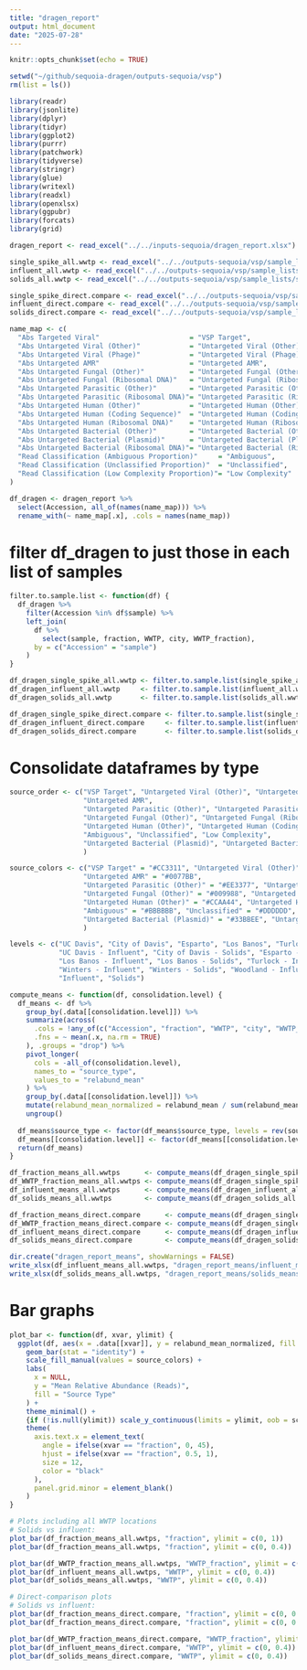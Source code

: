 ```yaml
---
title: "dragen_report"
output: html_document
date: "2025-07-28"
---
```


```r
knitr::opts_chunk$set(echo = TRUE)

setwd("~/github/sequoia-dragen/outputs-sequoia/vsp")
rm(list = ls())

library(readr)
library(jsonlite)
library(dplyr)
library(tidyr)
library(ggplot2)
library(purrr)
library(patchwork)
library(tidyverse)
library(stringr)
library(glue)
library(writexl)
library(readxl)
library(openxlsx)
library(ggpubr)
library(forcats)
library(grid)

dragen_report <- read_excel("../../inputs-sequoia/dragen_report.xlsx")

single_spike_all.wwtp <- read_excel("../../outputs-sequoia/vsp/sample_lists/single_spike_all.wwtp.xlsx")
influent_all.wwtp <- read_excel("../../outputs-sequoia/vsp/sample_lists/influent_all.wwtp.xlsx")
solids_all.wwtp <- read_excel("../../outputs-sequoia/vsp/sample_lists/solids_all.wwtp.xlsx")

single_spike_direct.compare <- read_excel("../../outputs-sequoia/vsp/sample_lists/single_spike_direct.compare.xlsx")
influent_direct.compare <- read_excel("../../outputs-sequoia/vsp/sample_lists/influent_direct.compare.xlsx")
solids_direct.compare <- read_excel("../../outputs-sequoia/vsp/sample_lists/solids_direct.compare.xlsx")

```

```r

name_map <- c(
  "Abs Targeted Viral"                      = "VSP Target",
  "Abs Untargeted Viral (Other)"            = "Untargeted Viral (Other)",
  "Abs Untargeted Viral (Phage)"            = "Untargeted Viral (Phage)",
  "Abs Untargeted AMR"                      = "Untargeted AMR",
  "Abs Untargeted Fungal (Other)"           = "Untargeted Fungal (Other)",
  "Abs Untargeted Fungal (Ribosomal DNA)"   = "Untargeted Fungal (Ribosomal DNA)",
  "Abs Untargeted Parasitic (Other)"        = "Untargeted Parasitic (Other)",
  "Abs Untargeted Parasitic (Ribosomal DNA)"= "Untargeted Parasitic (Ribosomal DNA)",
  "Abs Untargeted Human (Other)"            = "Untargeted Human (Other)",
  "Abs Untargeted Human (Coding Sequence)"  = "Untargeted Human (Coding Sequence)",
  "Abs Untargeted Human (Ribosomal DNA)"    = "Untargeted Human (Ribosomal DNA)",
  "Abs Untargeted Bacterial (Other)"        = "Untargeted Bacterial (Other)",
  "Abs Untargeted Bacterial (Plasmid)"      = "Untargeted Bacterial (Plasmid)",
  "Abs Untargeted Bacterial (Ribosomal DNA)"= "Untargeted Bacterial (Ribosomal DNA)",
  "Read Classification (Ambiguous Proportion)"     = "Ambiguous",
  "Read Classification (Unclassified Proportion)"  = "Unclassified",
  "Read Classification (Low Complexity Proportion)"= "Low Complexity"
)

df_dragen <- dragen_report %>%
  select(Accession, all_of(names(name_map))) %>%
  rename_with(~ name_map[.x], .cols = names(name_map))

```

# filter df_dragen to just those in each list of samples
```r
filter.to.sample.list <- function(df) {
  df_dragen %>%
    filter(Accession %in% df$sample) %>%
    left_join(
      df %>%
        select(sample, fraction, WWTP, city, WWTP_fraction),
      by = c("Accession" = "sample")
    )
}

df_dragen_single_spike_all.wwtp <- filter.to.sample.list(single_spike_all.wwtp)
df_dragen_influent_all.wwtp     <- filter.to.sample.list(influent_all.wwtp)
df_dragen_solids_all.wwtp       <- filter.to.sample.list(solids_all.wwtp)

df_dragen_single_spike_direct.compare <- filter.to.sample.list(single_spike_direct.compare)
df_dragen_influent_direct.compare     <- filter.to.sample.list(influent_direct.compare)
df_dragen_solids_direct.compare       <- filter.to.sample.list(solids_direct.compare)

```

# Consolidate dataframes by type
```r
source_order <- c("VSP Target", "Untargeted Viral (Other)", "Untargeted Viral (Phage)", 
                  "Untargeted AMR",
                  "Untargeted Parasitic (Other)", "Untargeted Parasitic (Ribosomal DNA)",
                  "Untargeted Fungal (Other)", "Untargeted Fungal (Ribosomal DNA)", 
                  "Untargeted Human (Other)", "Untargeted Human (Coding Sequence)", "Untargeted Human (Ribosomal DNA)",
                  "Ambiguous", "Unclassified", "Low Complexity",
                  "Untargeted Bacterial (Plasmid)", "Untargeted Bacterial (Ribosomal DNA)", "Untargeted Bacterial (Other)"
                  )

source_colors <- c("VSP Target" = "#CC3311", "Untargeted Viral (Other)" = "#EE7733", "Untargeted Viral (Phage)" = "#F49B66", 
                  "Untargeted AMR" = "#0077BB",
                  "Untargeted Parasitic (Other)" = "#EE3377", "Untargeted Parasitic (Ribosomal DNA)" = "#F599B8",
                  "Untargeted Fungal (Other)" = "#009988", "Untargeted Fungal (Ribosomal DNA)" = "#66CFC0", 
                  "Untargeted Human (Other)" = "#CCAA44", "Untargeted Human (Coding Sequence)" = "#EECC66", "Untargeted Human (Ribosomal DNA)" = "#FAF1CC",
                  "Ambiguous" = "#BBBBBB", "Unclassified" = "#DDDDDD", "Low Complexity" = "#EEEEEE",
                  "Untargeted Bacterial (Plasmid)" = "#33BBEE", "Untargeted Bacterial (Ribosomal DNA)" = "#99DEF7", "Untargeted Bacterial (Other)" = "#BFEAFB"
                  )

levels <- c("UC Davis", "City of Davis", "Esparto", "Los Banos", "Turlock", "Winters", "Woodland", "Merced", "Modesto",
            "UC Davis - Influent", "City of Davis - Solids", "Esparto - Influent", "Esparto - Solids",
            "Los Banos - Influent", "Los Banos - Solids", "Turlock - Influent", "Turlock - Solids", 
            "Winters - Influent", "Winters - Solids", "Woodland - Influent", "Woodland - Solids", "Merced - Solids", "Modesto - Solids",
            "Influent", "Solids")

compute_means <- function(df, consolidation.level) {
  df_means <- df %>%
    group_by(.data[[consolidation.level]]) %>%
    summarize(across(
      .cols = !any_of(c("Accession", "fraction", "WWTP", "city", "WWTP_fraction", "sum")),
      .fns = ~ mean(.x, na.rm = TRUE)
    ), .groups = "drop") %>%
    pivot_longer(
      cols = -all_of(consolidation.level),
      names_to = "source_type",
      values_to = "relabund_mean"
    ) %>%
    group_by(.data[[consolidation.level]]) %>%
    mutate(relabund_mean_normalized = relabund_mean / sum(relabund_mean, na.rm = TRUE)) %>%
    ungroup()
  
  df_means$source_type <- factor(df_means$source_type, levels = rev(source_order))
  df_means[[consolidation.level]] <- factor(df_means[[consolidation.level]], levels = levels)
  return(df_means)
}

df_fraction_means_all.wwtps      <- compute_means(df_dragen_single_spike_all.wwtp, "fraction")
df_WWTP_fraction_means_all.wwtps <- compute_means(df_dragen_single_spike_all.wwtp, "WWTP_fraction")
df_influent_means_all.wwtps      <- compute_means(df_dragen_influent_all.wwtp, "WWTP")
df_solids_means_all.wwtps        <- compute_means(df_dragen_solids_all.wwtp, "WWTP")

df_fraction_means_direct.compare      <- compute_means(df_dragen_single_spike_direct.compare, "fraction")
df_WWTP_fraction_means_direct.compare <- compute_means(df_dragen_single_spike_direct.compare, "WWTP_fraction")
df_influent_means_direct.compare      <- compute_means(df_dragen_influent_direct.compare, "WWTP")
df_solids_means_direct.compare        <- compute_means(df_dragen_solids_direct.compare, "WWTP")

dir.create("dragen_report_means", showWarnings = FALSE)
write_xlsx(df_influent_means_all.wwtps, "dragen_report_means/influent_means.xlsx")
write_xlsx(df_solids_means_all.wwtps, "dragen_report_means/solids_means.xlsx")

```

# Bar graphs
```r
plot_bar <- function(df, xvar, ylimit) {
  ggplot(df, aes(x = .data[[xvar]], y = relabund_mean_normalized, fill = source_type)) +
    geom_bar(stat = "identity") +
    scale_fill_manual(values = source_colors) +
    labs(
      x = NULL,
      y = "Mean Relative Abundance (Reads)",
      fill = "Source Type"
    ) +
    theme_minimal() +
    {if (!is.null(ylimit)) scale_y_continuous(limits = ylimit, oob = scales::oob_squish) else NULL} +
    theme(
      axis.text.x = element_text(
        angle = ifelse(xvar == "fraction", 0, 45),
        hjust = ifelse(xvar == "fraction", 0.5, 1),
        size = 12,
        color = "black"
      ),
      panel.grid.minor = element_blank()
    )
}

# Plots including all WWTP locations
# Solids vs influent:
plot_bar(df_fraction_means_all.wwtps, "fraction", ylimit = c(0, 1))
plot_bar(df_fraction_means_all.wwtps, "fraction", ylimit = c(0, 0.4))

plot_bar(df_WWTP_fraction_means_all.wwtps, "WWTP_fraction", ylimit = c(0, 0.4))
plot_bar(df_influent_means_all.wwtps, "WWTP", ylimit = c(0, 0.4))
plot_bar(df_solids_means_all.wwtps, "WWTP", ylimit = c(0, 0.4))

# Direct-comparison plots
# Solids vs influent:
plot_bar(df_fraction_means_direct.compare, "fraction", ylimit = c(0, 0.4))
plot_bar(df_fraction_means_direct.compare, "fraction", ylimit = c(0, 0.4))

plot_bar(df_WWTP_fraction_means_direct.compare, "WWTP_fraction", ylimit = c(0, 0.4))
plot_bar(df_influent_means_direct.compare, "WWTP", ylimit = c(0, 0.4))
plot_bar(df_solids_means_direct.compare, "WWTP", ylimit = c(0, 0.4))

```




